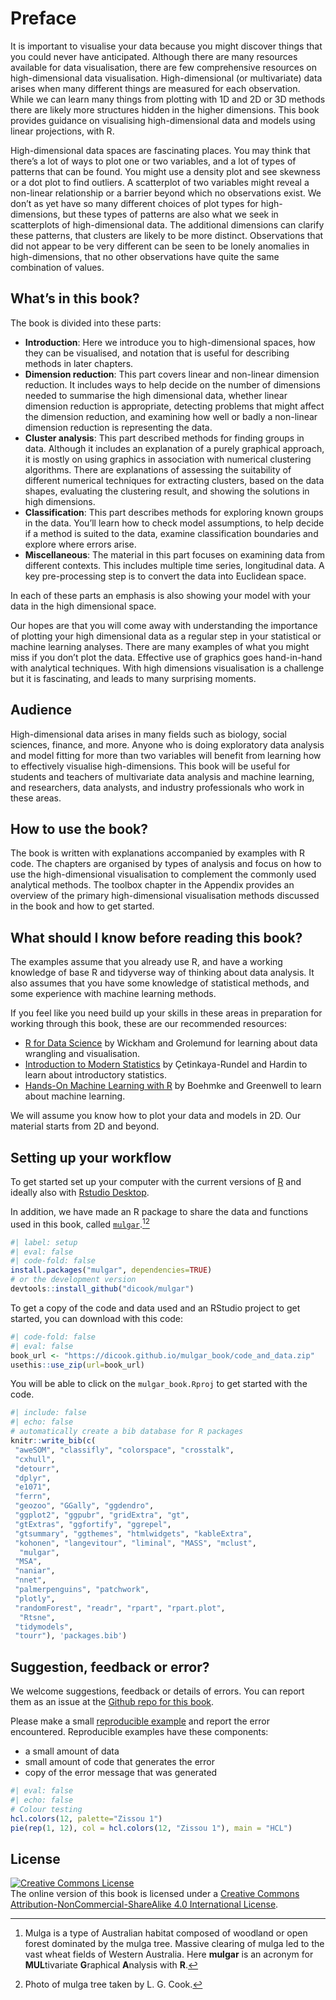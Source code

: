 # Preface {#preface .unnumbered .unlisted}

It is important to visualise your data because you might discover things that you could never have anticipated. Although there are many resources available for data visualisation, there are few comprehensive resources on high-dimensional data visualisation. High-dimensional (or multivariate) data arises when many different things are measured for each observation. While we can learn many things from plotting with 1D and 2D or 3D methods there are likely more structures hidden in the higher dimensions. This book provides guidance on visualising high-dimensional data and models using linear projections, with R.

High-dimensional data spaces are fascinating places. You may think that there's a lot of ways to plot one or two variables, and a lot of types of patterns that can be found. You might use a density plot and see skewness or a dot plot to find outliers. A scatterplot of two variables might reveal a non-linear relationship or a barrier beyond which no observations exist. We don't as yet have so many different choices of plot types for high-dimensions, but these types of patterns are also what we seek in scatterplots of high-dimensional data. The additional dimensions can clarify these patterns, that clusters are likely to be more distinct. Observations that did not appear to be very different can be seen to be lonely anomalies in high-dimensions, that no other observations have quite the same combination of values. 

## What's in this book? {-}

The book is divided into these parts:

- **Introduction**: Here we introduce you to high-dimensional spaces, how they can be visualised, and notation that is useful for describing methods in later chapters.   
- **Dimension reduction**: This part covers linear and non-linear dimension reduction. It includes ways to help decide on the number of dimensions needed to summarise the high dimensional data, whether linear dimension reduction is appropriate, detecting problems that might affect the dimension reduction, and examining how well or badly a non-linear dimension reduction is representing the data. 
- **Cluster analysis**: This part described methods for finding groups in data. Although it includes an explanation of a purely graphical approach, it is mostly on using graphics in association with numerical clustering algorithms. There are explanations of assessing the suitability of different numerical techniques for extracting clusters, based on the data shapes, evaluating the clustering result, and showing the solutions in high dimensions.
- **Classification**: This part describes methods for exploring known groups in the data. You'll learn how to check model assumptions, to help decide if a method is suited to the data, examine classification boundaries and explore where errors arise. 
- **Miscellaneous**: The material in this part focuses on examining data from different contexts. This includes multiple time series, longitudinal data. A key pre-processing step is to convert the data into Euclidean space. 

In each of these parts an emphasis is also showing your model with your data in the high dimensional space. 

Our hopes are that you will come away with understanding the importance of plotting your high dimensional data as a regular step in your statistical or machine learning analyses. There are many examples of what you might miss if you don't plot the data. Effective use of graphics goes hand-in-hand with analytical techniques. With high dimensions visualisation is a challenge but it is fascinating, and leads to many surprising moments.

## Audience {-}

High-dimensional data arises in many fields such as biology, social sciences, finance, and more. Anyone who is doing exploratory data analysis and model fitting for more than two variables will benefit from learning how to effectively visualise high-dimensions. This book will be useful for students and teachers of multivariate data analysis and machine learning, and researchers, data analysts, and industry professionals who work in these areas. 

## How to use the book? {.unnumbered}

The book is written with explanations accompanied by examples with R code. The chapters are organised by types of analysis and focus on how to use the high-dimensional visualisation to complement the commonly used analytical methods. The toolbox chapter in the Appendix provides an overview of the primary high-dimensional visualisation methods discussed in the book and how to get started.  

## What should I know before reading this book? {.unnumbered}

The examples assume that you already use R, and have a working knowledge of base R and tidyverse way of thinking about data analysis. It also assumes that you have some knowledge of statistical methods, and some experience with machine learning methods. 

If you feel like you need build up your skills in these areas in preparation for working through this book, these are our recommended resources:

- [R for Data Science](https://r4ds.had.co.nz) by Wickham and Grolemund for learning about data wrangling and visualisation. 
- [Introduction to Modern Statistics](https://openintro-ims.netlify.app) by 
Çetinkaya-Rundel and Hardin to learn about introductory statistics.
- [Hands-On Machine Learning with R](https://bradleyboehmke.github.io/HOML/) by Boehmke and Greenwell to learn about machine learning.

We will assume you know how to plot your data and models in 2D. Our material starts from 2D and beyond.

## Setting up your workflow {.unnumbered}

To get started set up your computer with the current versions of [R](https://cran.r-project.org) and ideally also with [Rstudio Desktop](https://posit.co/download/rstudio-desktop/).

In addition, we have made an R package to share the data and functions used in this book, called [`mulgar`](http://dicook.github.io/mulgar).[^mulga][^photo]

```r
#| label: setup
#| eval: false
#| code-fold: false
install.packages("mulgar", dependencies=TRUE)
# or the development version
devtools::install_github("dicook/mulgar")
```

To get a copy of the code and data used and an RStudio project to get started, you can download with this code: 

```r
#| code-fold: false
#| eval: false
book_url <- "https://dicook.github.io/mulgar_book/code_and_data.zip"
usethis::use_zip(url=book_url)
```

You will be able to click on the `mulgar_book.Rproj` to get started with the code.

[^mulga]: Mulga is a type of Australian habitat composed of woodland or open forest dominated by the mulga tree. Massive clearing of mulga led to the vast wheat fields of Western Australia. Here **mulgar** is an acronym for **MUL**tivariate **G**raphical **A**nalysis with **R**.

[^photo]: Photo of mulga tree taken by L. G. Cook.


```r
#| include: false
#| echo: false
# automatically create a bib database for R packages
knitr::write_bib(c(
 "aweSOM", "classifly", "colorspace", "crosstalk",
 "cxhull",
 "detourr",
 "dplyr",
 "e1071", 
 "ferrn", 
 "geozoo", "GGally", "ggdendro", 
 "ggplot2", "ggpubr", "gridExtra", "gt", 
 "gtExtras", "ggfortify", "ggrepel",
 "gtsummary", "ggthemes", "htmlwidgets", "kableExtra", 
 "kohonen", "langevitour", "liminal", "MASS", "mclust",
  "mulgar", 
 "MSA",
 "naniar",
 "nnet",
 "palmerpenguins", "patchwork", 
 "plotly", 
 "randomForest", "readr", "rpart", "rpart.plot",
  "Rtsne", 
 "tidymodels",
 "tourr"), 'packages.bib')
```

## Suggestion, feedback or error?

We welcome suggestions, feedback or details of errors. You can report them as an issue at the [Github repo for this book](https://github.com/dicook/mulgar_book). 

Please make a small [reproducible example](https://reprex.tidyverse.org) and report the error encountered. Reproducible examples have these components:

- a small amount of data 
- small amount of code that generates the error
- copy of the error message that was generated

```r
#| eval: false
#| echo: false
# Colour testing
hcl.colors(12, palette="Zissou 1")
pie(rep(1, 12), col = hcl.colors(12, "Zissou 1"), main = "HCL")
```

::: {.content-hidden when-format="pdf"}

## License

<a rel="license" href="http://creativecommons.org/licenses/by-nc-sa/4.0/"><img alt="Creative Commons License" style="border-width:0" src="https://i.creativecommons.org/l/by-nc-sa/4.0/88x31.png" /></a><br />The online version of this book is licensed under a <a rel="license" href="http://creativecommons.org/licenses/by-nc-sa/4.0/">Creative Commons Attribution-NonCommercial-ShareAlike 4.0 International License</a>.
:::
